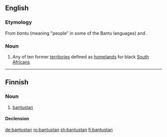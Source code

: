 ==English==

===Etymology===
From ''bantu'' (meaning "people" in some of the Bantu languages) and {{term|-stan|lang=en}}.

===Noun===
{{wikipedia}}
{{en-noun}}

# Any of ten former [[territory|territories]] defined as [[homeland]]s for black [[South African]]s

----

==Finnish==

===Noun===
{{fi-noun}}

# [[#English|bantustan]]

====Declension====
{{fi-decl-risti|bantustan|||a|i=0}}

[[de:bantustan]]
[[ro:bantustan]]
[[sh:bantustan]]
[[fi:bantustan]]